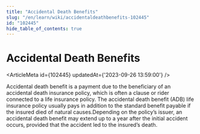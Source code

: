 ```yaml
---
title: "Accidental Death Benefits"
slug: "/en/learn/wiki/accidentaldeathbenefits-102445"
id: "102445"
hide_table_of_contents: true
---
```



# Accidental Death Benefits

<ArticleMeta id={102445} updatedAt={'2023-09-26 13:59:00'} />
<div className='border-solid border-b border-t-0 my-4 border-[var(--ifm-color-gray-300)]' />

Accidental death benefit is a payment due to the beneficiary of an accidental death insurance policy, which is often a clause or rider connected to a life insurance policy. The accidental death benefit (ADB) life insurance policy usually pays in addition to the standard benefit payable if the insured died of natural causes.Depending on the policy’s issuer, an accidental death benefit may extend up to a year after the initial accident occurs, provided that the accident led to the insured’s death.
